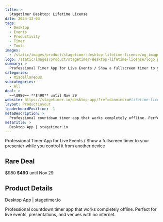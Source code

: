 ```yaml
---
title: >
  Stagetimer Desktop: Lifetime License
date: 2024-12-03
tags:
  - Desktop
  - Events
  - Productivity
  - Timer
  - Tools
images:
  - /static/images/product/stagetimer-desktop-lifetime-license/og-image.png
logo: /static/images/product/stagetimer-desktop-lifetime-license/logo.png
summary: >
  Professional Timer App for Live Events / Show a fullscreen timer to your presenter while you control it from another device
categories:
  - Miscellaneous
subcategories:
  - All
deal: >
  ~~\$980~~ **$490** until Nov 29
website: https://stagetimer.io/desktop-app/?ref=danmindru#lifetime-license
layout: ProductLayout
leaderboardPosition: -1
metaDescription: >
  Professional countdown timer app that works completely offline. Perfect for live events, presentations, and venues with no internet.
metaTitle: >
  Desktop App | stagetimer.io
---
```

Professional Timer App for Live Events / Show a fullscreen timer to your presenter while you control it from another device

## Rare Deal

~~\$980~~ **$490** until Nov 29

## Product Details

Desktop App | stagetimer.io

Professional countdown timer app that works completely offline. Perfect for live events, presentations, and venues with no internet.
